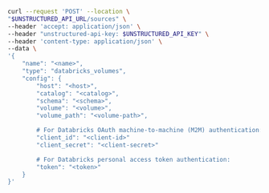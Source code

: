 ```bash curl
curl --request 'POST' --location \
"$UNSTRUCTURED_API_URL/sources" \
--header 'accept: application/json' \
--header "unstructured-api-key: $UNSTRUCTURED_API_KEY" \
--header 'content-type: application/json' \
--data \
'{
    "name": "<name>",
    "type": "databricks_volumes",
    "config": {
        "host": "<host>",
        "catalog": "<catalog>",
        "schema": "<schema>",
        "volume": "<volume>",
        "volume_path": "<volume-path>",

        # For Databricks OAuth machine-to-machine (M2M) authentication:
        "client_id": "<client-id>"
        "client_secret": "<client-secret>"

        # For Databricks personal access token authentication:
        "token": "<token>"
    }
}'
```